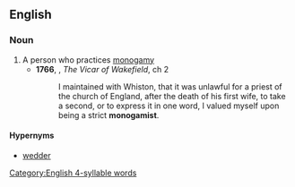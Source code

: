 ==English==

===Noun===
{{en-noun}}

# A person who practices [[monogamy]]
#* '''1766''', {{w|Oliver Goldsmith}}, ''The Vicar of Wakefield'', ch 2
#*: I maintained with Whiston, that it was unlawful for a priest of the church of England, after the death of his first wife, to take a second, or to express it in one word, I valued myself upon being a strict '''monogamist'''.

====Hypernyms====
* [[wedder]]

[[Category:English 4-syllable words]]